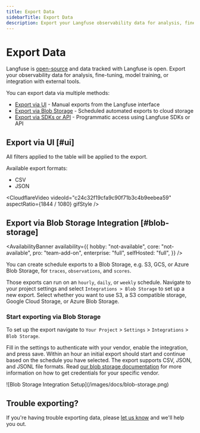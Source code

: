 ```yaml
---
title: Export Data
sidebarTitle: Export Data
description: Export your Langfuse observability data for analysis, fine-tuning, and integration with external tools.
---
```


# Export Data

Langfuse is [open-source](/open-source) and data tracked with Langfuse is open. Export your observability data for analysis, fine-tuning, model training, or integration with external tools.

You can export data via multiple methods:
- [Export via UI](#ui) - Manual exports from the Langfuse interface
- [Export via Blob Storage](#blob-storage) - Scheduled automated exports to cloud storage
- [Export via SDKs or API](/docs/data-analytics/features/public-api) - Programmatic access using Langfuse SDKs or API

## Export via UI [#ui]

All filters applied to the table will be applied to the export.

Available export formats:

- CSV
- JSON

<CloudflareVideo
  videoId="c24c32f19cfa9c90f71b3c4b9eebea59"
  aspectRatio={1844 / 1080}
  gifStyle
/>

## Export via Blob Storage Integration [#blob-storage]

<AvailabilityBanner
  availability={{
    hobby: "not-available",
    core: "not-available",
    pro: "team-add-on",
    enterprise: "full",
    selfHosted: "full",
  }}
/>

You can create schedule exports to a Blob Storage, e.g. S3, GCS, or Azure Blob Storage, for `traces`, `observations`, and `scores`.

Those exports can run on an `hourly`, `daily`, or `weekly` schedule.
Navigate to your project settings and select `Integrations > Blob Storage` to set up a new export.
Select whether you want to use S3, a S3 compatible storage, Google Cloud Storage, or Azure Blob Storage.

### Start exporting via Blob Storage

To set up the export navigate to `Your Project` > `Settings` > `Integrations` > `Blob Storage`.

Fill in the settings to authenticate with your vendor, enable the integration, and press save.
Within an hour an initial export should start and continue based on the schedule you have selected.
The export supports CSV, JSON, and JSONL file formats.
Read [our blob storage documentation](/self-hosting/infrastructure/blobstorage) for more information on how to get credentials for your specific vendor.

<Frame className="my-10" fullWidth border>
  ![Blob Storage Integration Setup](/images/docs/blob-storage.png)
</Frame>

## Trouble exporting?

If you're having trouble exporting data, please [let us know](#contact) and we'll help you out.